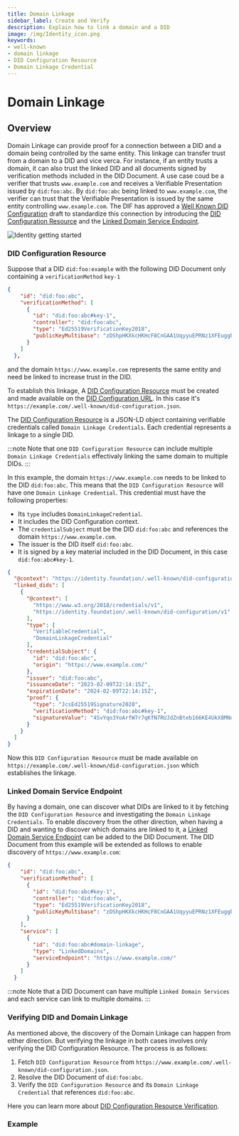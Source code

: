 ```yaml
---
title: Domain Linkage 
sidebar_label: Create and Verify 
description: Explain how to link a domain and a DID 
image: /img/Identity_icon.png
keywords:
- well-known
- domain linkage
- DID Configuration Resource
- Domain Linkage Credential
---
```



# Domain Linkage

<Announcement/>

## Overview

Domain Linkage can provide proof for a connection between a DID and a domain being controlled by the same entity. This linkage can transfer trust from a domain to a DID and vice verca. For instance, if an entity trusts a domain, it can also trust the linked DID and all documents signed by verification methods included in the DID Document. A use case coud be a verifier that trusts `www.example.com` and receives a Verifiable Presentation issued by `did:foo:abc`. By `did:foo:abc` being linked to `www.example.com`, the verifier can trust that the Verifiable Presentation is issued by the same entity controlling `www.example.com`.
The DIF has approved a [Well Known DID Configuration](https://identity.foundation/.well-known/resources/did-configuration/) draft to standardize this connection by introducing the [DID Configuration Resource](https://identity.foundation/.well-known/resources/did-configuration/#did-configuration-resource) and the [Linked Domain Service Endpoint](https://identity.foundation/.well-known/resources/did-configuration/#linked-domain-service-endpoint).

![Identity getting started](/img/domain-linkage-diagram.png)

### DID Configuration Resource

Suppose that a DID `did:foo:example` with the following DID Document only containing a `verificationMethod` `key-1`
```json
{
    "id": "did:foo:abc",
    "verificationMethod": [
      {
        "id": "did:foo:abc#key-1",
        "controller": "did:foo:abc",
        "type": "Ed25519VerificationKey2018",
        "publicKeyMultibase": "zDShpHKXkcHKHcF8CnGAA1UqyyuEPRNz1XFEuggbWJQSq"
      }
    ]
  },
```

and the domain `https://www.example.com` represents the same entity and need be linked to increase trust in the DID.

To establish this linkage, A [DID Configuration Resource](https://identity.foundation/.well-known/resources/did-configuration/#did-configuration-resource) must be created and made available on the [DID Configuration URL](https://identity.foundation/.well-known/resources/did-configuration/#did-configuration-uri). In this case it's `https://example.com/.well-known/did-configuration.json`.


The [DID Configuration Resource](https://identity.foundation/.well-known/resources/did-configuration/#did-configuration-resource) is a JSON-LD object containing verifiable credentials called `Domain Linkage Credentials`. Each credential represents a linkage to a single DID.

:::note
Note that one `DID Configuration Resource` can include multiple `Domain Linkage Credentials` effectivaly linking the same domain to multiple DIDs.
:::


In this example, the domain `https://www.example.com` needs to be linked to the DID `did:foo:abc`. This means that the `DID Configuration Resource` will have one `Domain Linkage Credential`. This credential must have the following properties:

 - Its `type` includes `DomainLinkageCredential`. 
 - It includes the DID Configuration context.
 - The `credentialSubject` must be the DID `did:foo:abc` and references the domain `https://www.example.com`.
 - The issuer is the DID itself `did:foo:abc`.
 - It is signed by a key material included in the DID Document, in this case `did:foo:abc#key-1`.

```json
{
  "@context": "https://identity.foundation/.well-known/did-configuration/v1",
  "linked_dids": [
    {
      "@context": [
        "https://www.w3.org/2018/credentials/v1",
        "https://identity.foundation/.well-known/did-configuration/v1"
      ],
      "type": [
        "VerifiableCredential",
        "DomainLinkageCredential"
      ],
      "credentialSubject": {
        "id": "did:foo:abc",
        "origin": "https://www.example.com/"
      },
      "issuer": "did:foo:abc",
      "issuanceDate": "2023-02-09T22:14:15Z",
      "expirationDate": "2024-02-09T22:14:15Z",
      "proof": {
        "type": "JcsEd25519Signature2020",
        "verificationMethod": "did:foo:abc#key-1",
        "signatureValue": "4SvYqo3YoArfW7r7qKfN7RUJdZnBteb166KE4UkX8MNdbp5UW6YbykneAzvjyRmf5EVQ9bnP9cS5sbEPUn2uaAcB"
      }
    }
  ]
}

```

Now this `DID Configuration Resource` must be made available on `https://example.com/.well-known/did-configuration.json` which establishes the  linkage.  

### Linked Domain Service Endpoint
By having a domain, one can discover what DIDs are linked to it by fetching the `DID Configuration Resource` and investigating the `Domain Linkage Credentials`. To enable discovery from the other direction, when having a DID and wanting to discover which domains are linked to it, a [Linked Domain Service Endpoint](https://identity.foundation/.well-known/resources/did-configuration/#linked-domain-service-endpoint) can be added to the DID Document. The DID Document from this example will be extended as follows to enable discovery of `https://www.example.com`: 

```json
{
    "id": "did:foo:abc",
    "verificationMethod": [
      {
        "id": "did:foo:abc#key-1",
        "controller": "did:foo:abc",
        "type": "Ed25519VerificationKey2018",
        "publicKeyMultibase": "zDShpHKXkcHKHcF8CnGAA1UqyyuEPRNz1XFEuggbWJQSq"
      }
    ],
    "service": [
      {
        "id": "did:foo:abc#domain-linkage",
        "type": "LinkedDomains",
        "serviceEndpoint": "https://www.example.com/"
      }
    ]
  }
```

:::note
Note that a DID Document can have multiple `Linked Domain Services` and each service can link to multiple domains.
:::

### Verifying DID and Domain Linkage

As mentioned above, the discovery of the Domain Linkage can happen from either direction. But verifying the linkage in both cases involves only verifying the DID Configuration Resource. The process is as follows:

1. Fetch `DID Configuration Resource` from `https://www.example.com/.well-known/did-configuration.json`.
2. Resolve the DID Document of `did:foo:abc`.
3. Verify the `DID Configuration Resource` and its `Domain Linkage Credential` that references `did:foo:abc`.

Here you can learn more about  [DID Configuration Resource Verification](https://identity.foundation/.well-known/resources/did-configuration/#did-configuration-resource-verification).

### Example

<CodeSnippet
    nodeContent={domain_linkage_ts}
    rustContent={domain_linkage_rs}
    nodeGithubLink = "https://github.com/iotaledger/identity.rs/blob/main/bindings/wasm/examples/src/1_advanced/6_domain_linkage.ts"
    rustGithubLink = "https://github.com/iotaledger/identity.rs/blob/main/examples/1_advanced/6_domain_linkage.rs"
/>
